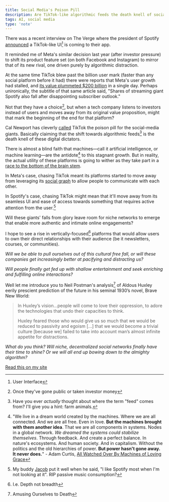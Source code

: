 ```yaml
---
title: Social Media's Poison Pill
description: Are TikTok-like algorithmic feeds the death knell of social media giants? If so, what will emerge from their ruins?
tags: AI, social media
type: 'note'
---
```


There was a recent interview on The Verge where the president of Spotify [announced](https://www.theverge.com/23638082/spotify-redesign-gustav-soderstrom-tiktok-stream-podcasts-music-discovery) a TikTok-like UI[^UI] is coming to their app.

It reminded me of Meta's similar decision last year (after investor pressure) to shift its product feature set (on both Facebook and Instagram) to mirror that of its new rival, one driven purely by algorithmic distraction.

At the same time TikTok blew past the billion user mark (faster than any social platform before it had) there were reports that Meta's user growth had stalled, and [its value plummeted $200 billion](https://www.wsj.com/articles/facebook-owner-metas-stock-price-plunges-premarket-jolting-tech-investors-11643887542?mod=article_relatedinline) in a single day. Perhaps unironically, the subtitle of that same article said, "Shares of streaming giant Spotify also fall after disappointing subscriber outlook."

Not that they have a choice[^choice], but when a tech company listens to investors instead of users and moves away from its original value proposition, might that mark the beginning of the end for that platform?

Cal Newport has cleverly [called](https://www.calnewport.com/blog/2022/08/01/tiktoks-poison-pill/) TikTok the poison pill for the social-media giants. Basically claiming that the shift towards algorithmic feeds[^feed] is the death knell of these digital dictators.

There is almost a blind faith that machines—call it artificial intelligence, or machine learning—are the antidote[^lovinggrace] to this stagnant growth. But in reality, the actual utility of these platforms is going to wither as they take part in a [race to the bottom of the brain stem](https://twitter.com/tristanharris/status/1126697265152708609?lang=en).

In Meta's case, chasing TikTok meant its platforms started to move away from leveraging its [social graph](https://en.wikipedia.org/wiki/Social_graph) to allow people to communicate with each other.

In Spotify's case, chasing TikTok might mean that it'll move away from its seamless UI and ease of access towards something that requires active attention from the user.[^jacob]

Will these giants' falls from glory leave room for niche networks to emerge that enable more authentic and intimate online engagements?

I hope to see a rise in vertically-focused[^dnb] platforms that would allow users to own their direct relationships with their audience (be it newsletters, courses, or communities).

_Will we be able to pull ourselves out of this cultural free fall, or will these companies get increasingly better at pacifying and distracting us?_

_Will people finally get fed up with shallow entertainment and seek enriching and fulfilling online interactions?_

Well let me introduce you to Neil Postman's analysis[^postman] of Aldous Huxley eerily prescient prediction of the future in his seminal 1930’s novel, Brave New World:
> In Huxley’s vision...people will come to love their oppression, to adore the technologies that undo their capacities to think.
>
> Huxley feared those who would give us so much that we would be reduced to passivity and egoism [...] that we would become a trivial culture [because we] failed to take into account man’s almost infinite appetite for distractions.

_What do you think? Will niche, decentralized social networks finally have their time to shine? Or we will all end up bowing down to the almighty algorithm?_

[Read this on my site]()

[^UI]: User Interface
[^choice]: Once they've gone public or taken investor money
[^feed]: Have you ever _actually_ thought about where the term "feed" comes from? I'll give you a hint: farm animals.
[^lovinggrace]: "We live in a dream world created by the machines. Where we are all connected. And we are all free. Even in love. **But the machines brought with them another idea**. That we are all components in systems. Nodes in a global network. *We dreamed the systems could stabilize themselves*. Through feedback. And create a perfect balance. In nature's ecosystems. And human society. And in capitalism. Without the politics and the old hierarchies of power. **But power hasn't gone away. It never does.**" - Adam Curtis, [All Watched Over By Machines of Loving Grace](https://youtu.be/YgADKpMStts)
[^jacob]: My buddy [Jacob](https://jcbl.ws/) put it well when he said, "I like Spotify most when I'm not looking at it". RIP passive music consumption?
[^dnb]: I.e. Depth not breadth
[^postman]: Amusing Ourselves to Death